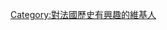 {{Userbox
  |border-c = #000
  |border-s = 1
  |id-c     = #c1edff
  |id-s     = 12
  |id-fc    = #000
  |info-c   = #c1edff
  |info-s   = 8
  |info-fc  = black
  |id       = [[File:Louis XIV of France.jpg|50px]]
  |info     = 這個用戶對'''[[法國歷史]]'''很有興趣。
}}

[[Category:對法國歷史有興趣的維基人]]